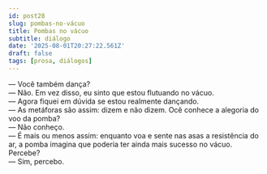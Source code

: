 ```yaml
---
id: post28
slug: pombas-no-vácuo
title: Pombas no vácuo
subtitle: diálogo
date: '2025-08-01T20:27:22.561Z'
draft: false
tags: [prosa, diálogos]
---
```


— Você também dança?  
— Não. Em vez disso, eu sinto que estou flutuando no vácuo.  
— Agora fiquei em dúvida se estou realmente dançando.  
— As metáforas são assim: dizem e não dizem. Ocê conhece a alegoria do voo da pomba?  
— Não conheço.  
— É mais ou menos assim: enquanto voa e sente nas asas 
a resistência do ar, a pomba imagina que poderia ter ainda mais sucesso no vácuo. Percebe?  
— Sim, percebo.
